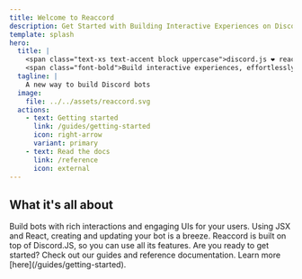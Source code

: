 ```yaml
---
title: Welcome to Reaccord
description: Get Started with Building Interactive Experiences on Discord with Reaccord
template: splash
hero:
  title: |
    <span class="text-xs text-accent block uppercase">discord.js ❤️ react ❤️ jsx</span>
    <span class="font-bold">Build interactive experiences, effortlessly.</span>
  tagline: |
    A new way to build Discord bots
  image:
    file: ../../assets/reaccord.svg
  actions:
    - text: Getting started
      link: /guides/getting-started
      icon: right-arrow
      variant: primary
    - text: Read the docs
      link: /reference
      icon: external
---
```



## What it's all about

<CardGrid stagger>
	<Card title="Highly interactive bots" icon="pencil">
		Build bots with rich interactions and engaging UIs for your users.
	</Card>
	<Card title="Effortlessy write and maintain your experiences" icon="setting">
		Using JSX and React, creating and updating your bot is a breeze.
	</Card>
	<Card title="The power of Discord.JS" icon="add-document">
		Reaccord is built on top of Discord.JS, so you can use all its features.
	</Card>
	<Card title="Get started now!" icon="open-book">
		Are you ready to get started? Check out our guides and reference documentation.
    Learn more [here](/guides/getting-started).
	</Card>
</CardGrid>
